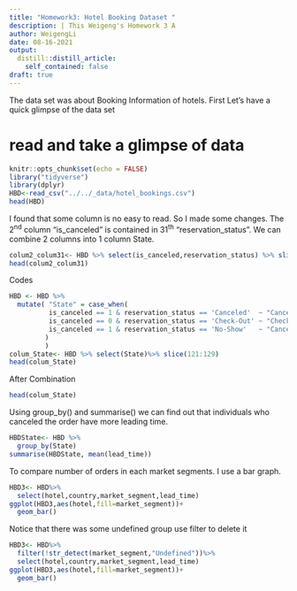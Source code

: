 ```yaml
---
title: "Homework3: Hotel Booking Dataset "
description: | This Weigeng's Homework 3 A
author: WeigengLi
date: 08-16-2021
output:
  distill::distill_article:
    self_contained: false
draft: true
---
```


The data set was about Booking Information of hotels.
First Let's have a quick glimpse of the data set


# read and take a glimpse of data

```r
knitr::opts_chunk$set(echo = FALSE)
library("tidyverse")
library(dplyr)
HBD<-read_csv("../../_data/hotel_bookings.csv")
head(HBD)
```


I found that some column is no easy to read. So I made some changes.
The 2<sup>nd</sup> column "is_canceled" is contained in 31<sup>th</sup> "reservation_status". We can combine 2 columns into 1 column State.

```r
colum2_colum31<- HBD %>% select(is_canceled,reservation_status) %>% slice(121:129)
head(colum2_colum31)      
```

Codes

```r
HBD <- HBD %>%
  mutate( "State" = case_when(
          is_canceled == 1 & reservation_status == 'Canceled'  ~ "Canceled" ,
          is_canceled == 0 & reservation_status == 'Check-Out' ~ "Check-Out",
          is_canceled == 1 & reservation_status == 'No-Show'   ~ "Canceled" ,
         )
         )
colum_State<- HBD %>% select(State)%>% slice(121:129)
head(colum_State)
```

After Combination

```r
head(colum_State)
```

Using group_by() and summarise() we can find out that individuals who canceled the order have more leading time. 

```r
HBDState<- HBD %>%
  group_by(State)
summarise(HBDState, mean(lead_time))

```
To compare number of orders in each market segments. I use a bar graph.

```r
HBD3<- HBD%>%
  select(hotel,country,market_segment,lead_time)
ggplot(HBD3,aes(hotel,fill=market_segment))+
  geom_bar()

```

Notice that there was some undefined group use filter to delete it

```r
HBD3<- HBD%>%
  filter(!str_detect(market_segment,"Undefined"))%>%
  select(hotel,country,market_segment,lead_time)
ggplot(HBD3,aes(hotel,fill=market_segment))+
  geom_bar()

```






